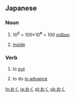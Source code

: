 ==Japanese==

===Noun===
{{ja-noun|h|rom=oku}}

# {{ja-def|億}} 10<sup>8</sup> = 100×10<big>⁶</big> = 100 [[million]]
# {{ja-def|奥}} [[inside]]

===Verb===
{{ja-verb|h|type=1|rom=oku}}

# {{ja-def|置く}} to [[put]]
# {{context|following a て-form verb}} to do [[in advance]]

[[lo:おく]]
[[ja:おく]]
[[pl:おく]]
[[uk:おく]]